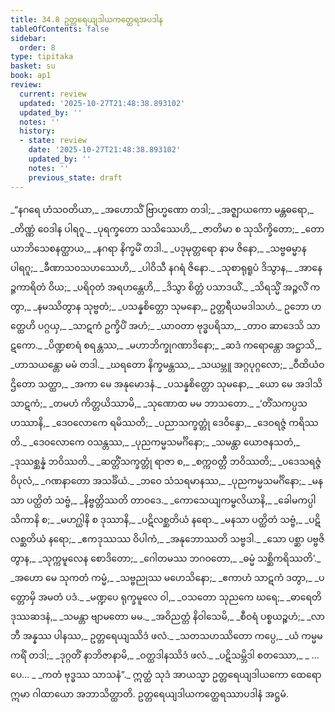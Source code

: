 ```yaml
---
title: 34.8 ဥတ္တရေယျဒါယကတ္ထေရအပဒါန
tableOfContents: false
sidebar:
  order: 8
type: tipitaka
basket: su
book: ap1
review:
  current: review
  updated: '2025-10-27T21:48:38.893102'
  updated_by: ''
  notes: ''
  history:
  - state: review
    date: '2025-10-27T21:48:38.893102'
    updated_by: ''
    notes: ''
    previous_state: draft
---
```



<ReviewStatus review={frontmatter.review} showDetails={true} />

<HypothesisAnnotation frontmatter={frontmatter} />

<DynamicBreadcrumb />

<Division number="90" book="ap1" e="ch" v="20" p="313">

<Paragraph number="3818" type="verses" book="ap1">
_“နဂရေ ဟံသဝတိယာ,_  
_အဟောသိံ ဗြာဟ္မဏော တဒါ;_  
_အဇ္ဈာယကော မန္တဓရော,_  
_တိဏ္ဏံ ဝေဒါန ပါရဂူ._  

</Paragraph>

</Division>
<Division number="91" book="ap1" e="ch" v="20" p="313">

<Paragraph number="3819" type="verses" book="ap1">
_ပုရက္ခတော သသိဿေဟိ,_  
_ဇာတိမာ စ သုသိက္ခိတော;_  
_တောယာဘိသေစနတ္ထာယ,_  
_နဂရာ နိက္ခမိံ တဒါ._  

</Paragraph>

</Division>
<Division number="92" book="ap1" e="ch" v="20" p="313">

<Paragraph number="3820" type="verses" book="ap1">
_ပဒုမုတ္တရော နာမ ဇိနော,_  
_သဗ္ဗဓမ္မာန ပါရဂူ;_  
_ခီဏာသဝသဟဿေဟိ,_  
_ပါဝိသီ နဂရံ ဇိနော._  

</Paragraph>

</Division>
<Division number="93" book="ap1" e="ch" v="20" p="313">

<Paragraph number="3821" type="verses" book="ap1">
_သုစာရုရူပံ ဒိသွာန,_  
_အာနေဉ္ဇကာရိတံ ဝိယ;_  
_ပရိဝုတံ အရဟန္တေဟိ,_  
_ဒိသွာ စိတ္တံ ပသာဒယိံ._  

</Paragraph>

</Division>
<Division number="94" book="ap1" e="ch" v="20" p="313">

<Paragraph number="3822" type="verses" book="ap1">
_သိရသ္မိံ အဉ္ဇလိံ ကတွာ,_  
_နမဿိတွာန သုဗ္ဗတံ;_  
_ပသန္နစိတ္တော သုမနော,_  
ဥတ္တရီယမဒါသဟံ._  

</Paragraph>

</Division>
<Division number="95" book="ap1" e="ch" v="20" p="313">

<Paragraph number="3823" type="verses" book="ap1">
ဥဘော ဟတ္ထေဟိ ပဂ္ဂယှ,_  
_သာဋကံ ဥက္ခိပိံ အဟံ;_  
_ယာဝတာ ဗုဒ္ဓပရိသာ,_  
_တာဝ ဆာဒေသိ သာဋကော._  

</Paragraph>

</Division>
<Division number="96" book="ap1" e="ch" v="20" p="313">

<Paragraph number="3824" type="verses" book="ap1">
_ပိဏ္ဍစာရံ စရန္တဿ,_  
_မဟာဘိက္ခုဂဏာဒိနော;_  
_ဆဒံ ကရောန္တော အဋ္ဌာသိ,_  
_ဟာသယန္တော မမံ တဒါ._  

</Paragraph>

</Division>
<Division number="97" book="ap1" e="ch" v="20" p="313">

<Paragraph number="3825" type="verses" book="ap1">
_ဃရတော နိက္ခမန္တဿ,_  
_သယမ္ဘူ အဂ္ဂပုဂ္ဂလော;_  
_ဝီထိယံဝ ဌိတော သတ္ထာ,_  
_အကာ မေ အနုမောဒနံ._  

</Paragraph>

</Division>
<Division number="98" book="ap1" e="ch" v="20" p="313">

<Paragraph number="3826" type="verses" book="ap1">
_ပသန္နစိတ္တော သုမနော,_  
_ယော မေ အဒါသိ သာဋကံ;_  
_တမဟံ ကိတ္တယိဿာမိ,_  
_သုဏောထ မမ ဘာသတော._  

</Paragraph>

</Division>
<Division number="99" book="ap1" e="ch" v="20" p="313">

<Paragraph number="3827" type="verses" book="ap1">
_‘တိံသကပ္ပသဟဿာနိ,_  
_ဒေဝလောကေ ရမိဿတိ;_  
_ပညာသက္ခတ္တုံ ဒေဝိန္ဒော,_  
_ဒေဝရဇ္ဇံ ကရိဿတိ._  

</Paragraph>

</Division>
<Division number="100" book="ap1" e="ch" v="20" p="313">

<Paragraph number="3828" type="verses" book="ap1">
_ဒေဝလောကေ ဝသန္တဿ,_  
_ပုညကမ္မသမင်္ဂိနော;_  
_သမန္တာ ယောဇနသတံ,_  
_ဒုဿစ္ဆန္နံ ဘဝိဿတိ._  

</Paragraph>

</Division>
<Division number="101" book="ap1" e="ch" v="20" p="313">

<Paragraph number="3829" type="verses" book="ap1">
_ဆတ္တိံသက္ခတ္တုံ ရာဇာ စ,_  
_စက္ကဝတ္တီ ဘဝိဿတိ;_  
_ပဒေသရဇ္ဇံ ဝိပုလံ,_  
_ဂဏနာတော အသင်္ခိယံ._  

</Paragraph>

</Division>
<Division number="102" book="ap1" e="ch" v="20" p="313">

<Paragraph number="3830" type="verses" book="ap1">
_ဘဝေ သံသရမာနဿ,_  
_ပုညကမ္မသမင်္ဂိနော;_  
_မနသာ ပတ္ထိတံ သဗ္ဗံ,_  
_နိဗ္ဗတ္တိဿတိ တာဝဒေ._  

</Paragraph>

</Division>
<Division number="103" book="ap1" e="ch" v="20" p="314">

<Paragraph number="3831" type="verses" book="ap1">
_ကောသေယျကမ္ဗလိယာနိ,_  
_ခေါမကပ္ပါသိကာနိ စ;_  
_မဟဂ္ဃါနိ စ ဒုဿာနိ,_  
_ပဋိလစ္ဆတိယံ နရော._  

</Paragraph>

</Division>
<Division number="104" book="ap1" e="ch" v="20" p="314">

<Paragraph number="3832" type="verses" book="ap1">
_မနသာ ပတ္ထိတံ သဗ္ဗံ,_  
_ပဋိလစ္ဆတိယံ နရော;_  
_ဧကဒုဿဿ ဝိပါကံ,_  
_အနုဘောဿတိ သဗ္ဗဒါ._  

</Paragraph>

</Division>
<Division number="105" book="ap1" e="ch" v="20" p="314">

<Paragraph number="3833" type="verses" book="ap1">
_သော ပစ္ဆာ ပဗ္ဗဇိတွာန,_  
_သုက္ကမူလေန စောဒိတော;_  
_ဂေါတမဿ ဘဂဝတော,_  
_ဓမ္မံ သစ္ဆိကရိဿတိ’._  

</Paragraph>

</Division>
<Division number="106" book="ap1" e="ch" v="20" p="314">

<Paragraph number="3834" type="verses" book="ap1">
_အဟော မေ သုကတံ ကမ္မံ,_  
_သဗ္ဗညုဿ မဟေသိနော;_  
_ဧကာဟံ သာဋကံ ဒတွာ,_  
_ပတ္တောမှိ အမတံ ပဒံ._  

</Paragraph>

</Division>
<Division number="107" book="ap1" e="ch" v="20" p="314">

<Paragraph number="3835" type="verses" book="ap1">
_မဏ္ဍပေ ရုက္ခမူလေ ဝါ,_  
_ဝသတော သုညကေ ဃရေ;_  
_ဓာရေတိ ဒုဿဆဒနံ,_  
_သမန္တာ ဗျာမတော မမ._  

</Paragraph>

</Division>
<Division number="108" book="ap1" e="ch" v="20" p="314">

<Paragraph number="3836" type="verses" book="ap1">
_အဝိညတ္တံ နိဝါသေမိ,_  
_စီဝရံ ပစ္စယဉ္စဟံ;_  
_လာဘီ အန္နဿ ပါနဿ,_  
ဥတ္တရေယျဿိဒံ ဖလံ._  

</Paragraph>

</Division>
<Division number="109" book="ap1" e="ch" v="20" p="314">

<Paragraph number="3837" type="verses" book="ap1">
_သတသဟဿိတော ကပ္ပေ,_  
_ယံ ကမ္မမကရိံ တဒါ;_  
_ဒုဂ္ဂတိံ နာဘိဇာနာမိ,_  
_ဝတ္ထဒါနဿိဒံ ဖလံ._  

</Paragraph>

</Division>
<Division number="110" book="ap1" e="ch" v="20" p="314">

<Paragraph number="3838" type="verses" book="ap1">
_ပဋိသမ္ဘိဒါ စတဿော,_  
_ …ပေ… _  
_ကတံ ဗုဒ္ဓဿ သာသနံ”._  

</Paragraph>

<Paragraph number="3839" book="ap1">
ဣတ္ထံ သုဒံ အာယသ္မာ ဥတ္တရေယျဒါယကော ထေရော ဣမာ ဂါထာယော အဘာသိတ္ထာတိ.

</Paragraph>
</Division>

<Paragraph number="3840" type="center" book="ap1">
ဥတ္တရေယျဒါယကတ္ထေရဿာပဒါနံ အဋ္ဌမံ.
</Paragraph>